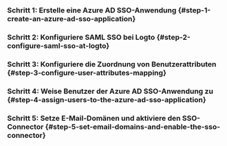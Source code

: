 
### Schritt 1: Erstelle eine Azure AD SSO-Anwendung \{#step-1-create-an-azure-ad-sso-application}

<Step1 />

### Schritt 2: Konfiguriere SAML SSO bei Logto \{#step-2-configure-saml-sso-at-logto}

<Step2 />

### Schritt 3: Konfiguriere die Zuordnung von Benutzerattributen \{#step-3-configure-user-attributes-mapping}

<Step3 />

### Schritt 4: Weise Benutzer der Azure AD SSO-Anwendung zu \{#step-4-assign-users-to-the-azure-ad-sso-application}

<Step4 />

### Schritt 5: Setze E-Mail-Domänen und aktiviere den SSO-Connector \{#step-5-set-email-domains-and-enable-the-sso-connector}

<Step5 />
